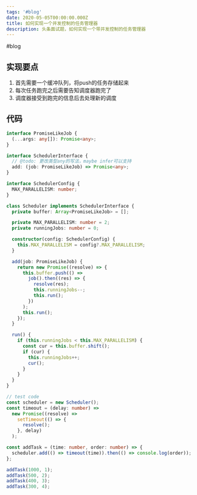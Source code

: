 ```yaml
---
tags: '#blog'
date: 2020-05-05T00:00:00.000Z
title: 如何实现一个并发控制的任务管理器
description: 头条面试题，如何实现一个带并发控制的任务管理器
---
```

#blog

## 实现要点

1. 首先需要一个缓冲队列，将push的任务存储起来
2. 每次任务跑完之后需要告知调度器跑完了
3. 调度器接受到跑完的信息后去处理新的调度


## 代码
```ts
interface PromiseLikeJob {
  (...args: any[]): Promise<any>;
}

interface SchedulerInterface {
  // @todo: 更改类型any的写法，maybe infer可以支持
  add: (job: PromiseLikeJob) => Promise<any>;
}

interface SchedulerConfig {
  MAX_PARALLELISM: number;
}

class Scheduler implements SchedulerInterface {
  private buffer: Array<PromiseLikeJob> = [];

  private MAX_PARALLELISM: number = 2;
  private runningJobs: number = 0;

  constructor(config: SchedulerConfig) {
    this.MAX_PARALLELISM = config?.MAX_PARALLELISM;
  }

  add(job: PromiseLikeJob) {
    return new Promise((resolve) => {
      this.buffer.push(() =>
        job().then((res) => {
          resolve(res);
          this.runningJobs--;
          this.run();
        })
      );
      this.run();
    });
  }

  run() {
    if (this.runningJobs < this.MAX_PARALLELISM) {
      const cur = this.buffer.shift();
      if (cur) {
        this.runningJobs++;
        cur();
      }
    }
  }
}

// test code
const scheduler = new Scheduler();
const timeout = (delay: number) =>
  new Promise((resolve) =>
    setTimeout(() => {
      resolve();
    }, delay)
  );

const addTask = (time: number, order: number) => {
  scheduler.add(() => timeout(time)).then(() => console.log(order));
};

addTask(1000, 1);
addTask(500, 2);
addTask(400, 3);
addTask(300, 4);

```
